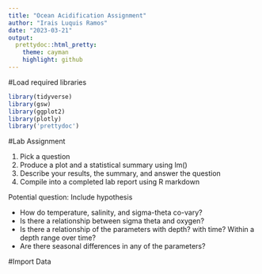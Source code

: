 ```yaml
---
title: "Ocean Acidification Assignment"
author: "Irais Luquis Ramos"
date: "2023-03-21"
output: 
  prettydoc::html_pretty:
    theme: cayman
    highlight: github
---
```

#Load required libraries

```r
library(tidyverse)
library(gsw)
library(ggplot2)
library(plotly)
library('prettydoc')

```

#Lab Assignment

1. Pick a question
2. Produce a plot and a statistical summary using lm()
3. Describe your results, the summary, and answer the question 
4. Compile into a completed lab report using R markdown

Potential question: Include hypothesis

 - How do temperature, salinity, and sigma-theta co-vary?
 - Is there a relationship between sigma theta and oxygen?
 - Is there a relationship of the parameters with depth? with time? Within a depth range over time?
 - Are there seasonal differences in any of the parameters?
  
#Import Data

